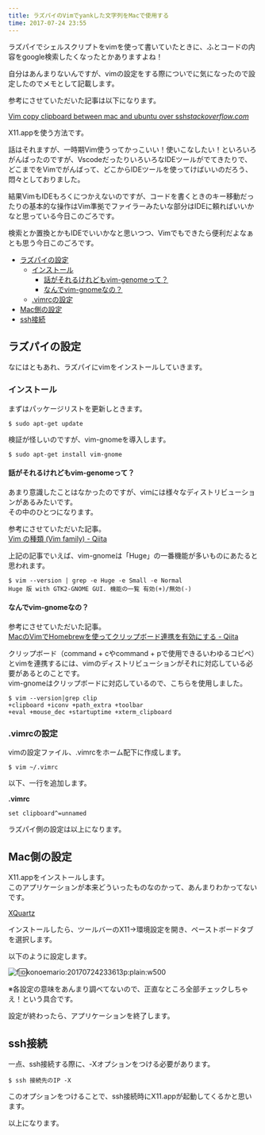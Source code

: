 ```yaml
---
title: ラズパイのVimでyankした文字列をMacで使用する
time: 2017-07-24 23:55
---
```


ラズパイでシェルスクリプトをvimを使って書いていたときに、ふとコードの内容をgoogle検索したくなったとかありますよね！

自分はあんまりないんですが、vimの設定をする際についでに気になったので設定したのでメモとして記載します。

参考にさせていただいた記事は以下になります。

[Vim copy clipboard between mac and ubuntu over ssh](https://stackoverflow.com/questions/37444399/vim-copy-clipboard-between-mac-and-ubuntu-over-ssh)<cite class="hatena-citation"><a href="https://stackoverflow.com/questions/37444399/vim-copy-clipboard-between-mac-and-ubuntu-over-ssh">stackoverflow.com</a></cite>

X11.appを使う方法です。

話はそれますが、一時期Vim使うってかっこいい！使いこなしたい！といろいろがんばったのですが、VscodeだったりいろいろなIDEツールがでてきたりで、どこまでをVimでがんばって、どこからIDEツールを使ってけばいいのだろう、悶々としておりました。

結果VimもIDEもろくにつかえないのですが、コードを書くときのキー移動だったりの基本的な操作はVim準拠でファイラーみたいな部分はIDEに頼ればいいかなと思っている今日このごろです。

検索とか置換とかもIDEでいいかなと思いつつ、Vimでもできたら便利だよなぁとも思う今日このごろです。

- [ラズパイの設定](#%E3%83%A9%E3%82%BA%E3%83%91%E3%82%A4%E3%81%AE%E8%A8%AD%E5%AE%9A)
  - [インストール](#%E3%82%A4%E3%83%B3%E3%82%B9%E3%83%88%E3%83%BC%E3%83%AB)
    - [話がそれるけれどもvim-genomeって？](#%E8%A9%B1%E3%81%8C%E3%81%9D%E3%82%8C%E3%82%8B%E3%81%91%E3%82%8C%E3%81%A9%E3%82%82vim-genome%E3%81%A3%E3%81%A6)
    - [なんでvim-gnomeなの？](#%E3%81%AA%E3%82%93%E3%81%A7vim-gnome%E3%81%AA%E3%81%AE)
  - [.vimrcの設定](#vimrc%E3%81%AE%E8%A8%AD%E5%AE%9A)
- [Mac側の設定](#Mac%E5%81%B4%E3%81%AE%E8%A8%AD%E5%AE%9A)
- [ssh接続](#ssh%E6%8E%A5%E7%B6%9A)

## ラズパイの設定

なにはともあれ、ラズパイにvimをインストールしていきます。

### インストール

まずはパッケージリストを更新しときます。

```
$ sudo apt-get update
```

検証が怪しいのですが、vim-gnomeを導入します。

```
$ sudo apt-get install vim-gnome
```

#### 話がそれるけれどもvim-genomeって？

あまり意識したことはなかったのですが、vimには様々なディストリビューションがあるみたいです。  
その中のひとつになります。

参考にさせていただいた記事。  
[Vim の種類 (Vim family) - Qiita](http://qiita.com/b4b4r07/items/f7a4a0461e1fc6f436a4)

上記の記事でいえば、vim-gnomeは「Huge」の一番機能が多いものにあたると思われます。

```
$ vim --version | grep -e Huge -e Small -e Normal
Huge 版 with GTK2-GNOME GUI. 機能の一覧 有効(+)/無効(-)
```

#### なんでvim-gnomeなの？

参考にさせていただいた記事。  
[MacのVimでHomebrewを使ってクリップボード連携を有効にする - Qiita](http://qiita.com/shoma2da/items/92ea8badcd4655b6106c)

クリップボード（command + cやcommand + pで使用できるいわゆるコピペ）とvimを連携するには、vimのディストリビューションがそれに対応している必要があるとのことです。  
vim-gnomeはクリップボードに対応しているので、こちらを使用しました。

```
$ vim --version|grep clip
+clipboard +iconv +path_extra +toolbar
+eval +mouse_dec +startuptime +xterm_clipboard
```

### .vimrcの設定

vimの設定ファイル、.vimrcをホーム配下に作成します。

```
$ vim ~/.vimrc
```

以下、一行を追加します。

**.vimrc**

```
set clipboard^=unnamed
```

ラズパイ側の設定は以上になります。

## Mac側の設定

X11.appをインストールします。  
このアプリケーションが本来どういったものなのかって、あんまりわかってないです。

[XQuartz](https://www.xquartz.org/)

インストールしたら、ツールバーのX11-\>環境設定を開き、ペーストボードタブを選択します。

以下のように設定します。

![f:id:konoemario:20170724233613p:plain:w500](https://cdn-ak.f.st-hatena.com/images/fotolife/k/konoemario/20170724/20170724233613.png "f:id:konoemario:20170724233613p:plain:w500")

※各設定の意味をあんまり調べてないので、正直なところ全部チェックしちゃえ！という具合です。

設定が終わったら、アプリケーションを終了します。

## ssh接続

一点、ssh接続する際に、-Xオプションをつける必要があります。

```
$ ssh 接続先のIP -X
```

このオプションをつけることで、ssh接続時にX11.appが起動してくるかと思います。

以上になります。
